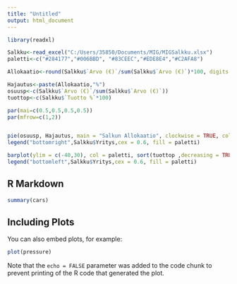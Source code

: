 ```yaml
---
title: "Untitled"
output: html_document
---
```


```r
library(readxl)

Salkku<-read_excel("C:/Users/35850/Documents/MIG/MIGSalkku.xlsx")
paletti<-c("#284177","#006BBD", "#83CEEC","#EDE8E4","#C2AFA8")

Allokaatio<-round(Salkku$`Arvo (€)`/sum(Salkku$`Arvo (€)`)*100, digits = 3)

Hajautus<-paste(Allokaatio,"%")
osuusp<-c(Salkku$`Arvo (€)`/sum(Salkku$`Arvo (€)`))
tuottop<-c(Salkku$`Tuotto %`*100)

par(mai=c(0.5,0.5,0.5,0.5))
par(mfrow=c(1,2))


pie(osuusp, Hajautus, main = "Salkun Allokaatio", clockwise = TRUE, col = paletti)
legend("bottomright",Salkku$Yritys,cex = 0.6, fill = paletti)

barplot(ylim = c(-40,30), col = paletti, sort(tuottop ,decreasing = TRUE))
legend("bottomleft",Salkku$Yritys,cex = 0.6, fill = paletti)
```

## R Markdown



```r
summary(cars)
```

## Including Plots

You can also embed plots, for example:

```r
plot(pressure)
```

Note that the `echo = FALSE` parameter was added to the code chunk to prevent printing of the R code that generated the plot.

